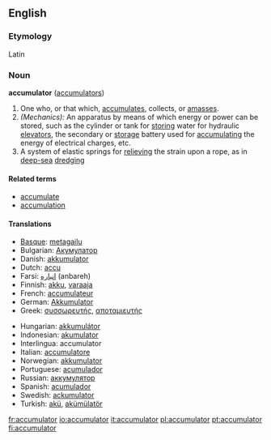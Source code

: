 ==English==
===Etymology===
Latin

===Noun===
'''accumulator''' ([[accumulators]])

#One who, or that which, [[accumulate]]s, collects, or [[amass]]es.
#''(Mechanics):'' An apparatus by means of which energy or power can be stored, such as the cylinder or tank for [[storing]] water for hydraulic [[elevators]], the secondary or [[storage]] battery used for [[accumulating]] the energy of electrical charges, etc.
#A system of elastic springs for [[relieving]] the strain upon a rope, as in [[deep-sea]] [[dredging]]

====Related terms====
*[[accumulate]]
*[[accumulation]]

==== Translations ====
{{top}}
*[[Basque]]: [[metagailu]]
*Bulgarian: [[Акумулатор]]
*Danish: [[akkumulator]]
*Dutch: [[accu]]
*Farsi: [[انباره]] (anbareh)
*Finnish: [[akku]], [[varaaja]]
*French: [[accumulateur]]
*German: [[Akkumulator]]
*Greek: [[συσσωρευτής]], [[αποταμιευτής]]
{{mid}}
*Hungarian: [[akkumulátor]]
*Indonesian: [[akumulator]]
*Interlingua: accumulator
*Italian: [[accumulatore]]
*Norwegian: [[akkumulator]]
*Portuguese: [[acumulador]]
*Russian: [[m:w:ru:аккумулятор|аккумулятор]]
*Spanish: [[acumulador]]
*Swedish: [[ackumulator]]
*Turkish: [[akü]], [[akümülatör]]
{{bottom}}

[[fr:accumulator]]
[[io:accumulator]]
[[it:accumulator]]
[[pl:accumulator]]
[[pt:accumulator]]
[[fi:accumulator]]
